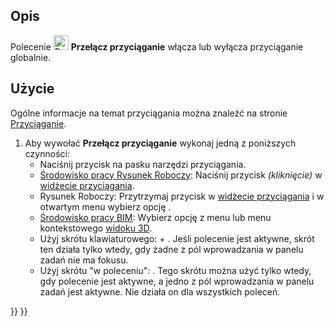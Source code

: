 <languages/>

{{Docnav/pl
|[[Draft_AutoGroup/pl|Grupowanie automatyczne]]
|[[Draft_Snap_Endpoint/pl|Przyciągnij do punktu końcowego]]
|[[Draft_Workbench/pl|środowisko pracy Rysunek Roboczy]]
|IconL=
|IconR=Draft_Snap_Endpoint.svg
|IconC=Workbench_Draft.svg
}}

{{GuiCommand/pl
|Name=Draft Snap Lock
|Name/pl=Rysunek Roboczy: Przełącz przyciąganie
|MenuLocation=Przyciąganie → Przełącz przyciąganie
|Workbenches=[[Draft_Workbench/pl|Rysunek Roboczy]], [[BIM_Workbench/pl|BIM]]
|Shortcut={{KEY|Shift}}+{{KEY|S}}
|SeeAlso=[[Draft_Snap/pl|Przyciąganie]]
}}

<span id="Description"></span>
==Opis==

Polecenie [[Image:Draft_Snap_Lock.svg|24px]] '''Przełącz przyciąganie''' włącza lub wyłącza przyciąganie globalnie.

<span id="Usage"></span>
==Użycie==

Ogólne informacje na temat przyciągania można znaleźć na stronie [[Draft_Snap/pl|Przyciąganie]].

# Aby wywołać '''Przełącz przyciąganie''' wykonaj jedną z poniższych czynności:
#* Naciśnij przycisk {{Button|[[Image:Draft_Snap_Lock.svg|16px]] [[Draft_Snap_Lock/pl|Przełącz przyciąganie]]}} na pasku narzędzi przyciągania.
#* [[Draft_Workbench/pl|Środowisko pracy Rysunek Roboczy]]: Naciśnij przycisk {{Button|[[Image:Draft_Snap_Lock.svg|x16px]][[Image:Toolbar_flyout_arrow.svg|x16px]]}} ''(kliknięcie)'' w [[Draft_snap_widget/pl|widżecie przyciągania]]. {{Version/pl|0.21}}
#* Rysunek Roboczy: Przytrzymaj przycisk {{Button|[[Image:Draft_Snap_Lock.svg|x16px]][[Image:Toolbar_flyout_arrow.svg|x16px]]}} w [[Draft_snap_widget/pl|widżecie przyciągania]] i w otwartym menu wybierz opcję {{MenuCommand|[[Image:Draft_Snap_Lock.svg|16px]] Przełącz przyciąganie}}.
#* [[BIM_Workbench/pl|Środowisko pracy BIM]]: Wybierz opcję {{MenuCommand|Przyciąganie → [[Image:Draft_Snap_Lock.svg|16px]] Przełącz przyciąganie}} z menu lub menu kontekstowego [[3D_view/pl|widoku 3D]].
#* Użyj skrótu klawiaturowego: {{KEY|Shift}} + {{KEY|S}}. Jeśli polecenie jest aktywne, skrót ten działa tylko wtedy, gdy żadne z pól wprowadzania w panelu zadań nie ma fokusu. {{Version/pl|0.21}}
#* Użyj skrótu "w poleceniu": {{KEY|S}}. Tego skrótu można użyć tylko wtedy, gdy polecenie jest aktywne, a jedno z pól wprowadzania w panelu zadań jest aktywne. Nie działa on dla wszystkich poleceń.


{{Docnav/pl
|[[Draft_AutoGroup/pl|Grupowanie automatyczne]]
|[[Draft_Snap_Endpoint/pl|Przyciągnij do punktu końcowego]]
|[[Draft_Workbench/pl|środowisko pracy Rysunek Roboczy]]
|IconL=
|IconR=Draft_Snap_Endpoint.svg
|IconC=Workbench_Draft.svg
}}

{{Draft Tools navi{{#translation:}}}}
{{Userdocnavi{{#translation:}}}}